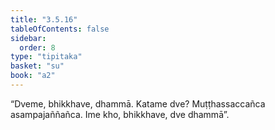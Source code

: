 ```yaml
---
title: "3.5.16"
tableOfContents: false
sidebar:
  order: 8
type: "tipitaka"
basket: "su"
book: "a2"
---
```



<DynamicBreadcrumb />

<Division number="179" book="a2" bookNo="15" page="94">

<Paragraph number="272" book="a2">
“Dveme, bhikkhave, dhammā. Katame dve? Muṭṭhassaccañca asampajaññañca. Ime kho, bhikkhave, dve dhammā”.
</Paragraph>
</Division>